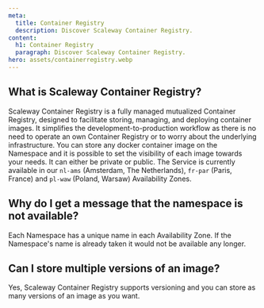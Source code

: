 ```yaml
---
meta:
  title: Container Registry
  description: Discover Scaleway Container Registry.
content:
  h1: Container Registry
  paragraph: Discover Scaleway Container Registry.
hero: assets/containerregistry.webp
---
```


<Concept>

## What is Scaleway Container Registry?

Scaleway Container Registry is a fully managed mutualized Container Registry, designed to facilitate storing, managing, and deploying container images. It simplifies the development-to-production workflow as there is no need to operate an own Container Registry or to worry about the underlying infrastructure.
You can store any docker container image on the Namespace and it is possible to set the visibility of each image towards your needs. It can either be private or public.
The Service is currently available in our `nl-ams` (Amsterdam, The Netherlands), `fr-par` (Paris, France) and `pl-waw` (Poland, Warsaw) Availability Zones.

</Concept>

<Concept>

## Why do I get a message that the namespace is not available?

Each Namespace has a unique name in each Availability Zone. If the Namespace's name is already taken it would not be available any longer.

</Concept>

<Concept>

## Can I store multiple versions of an image?

Yes, Scaleway Container Registry supports versioning and you can store as many versions of an image as you want.

</Concept>